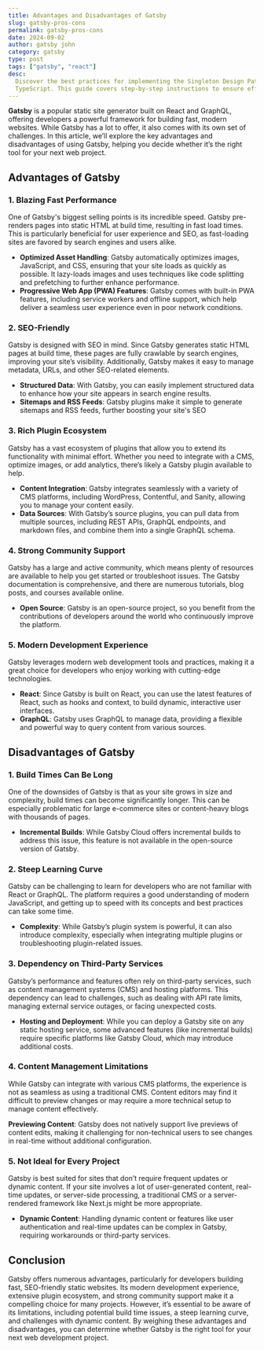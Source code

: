 ```yaml
---
title: Advantages and Disadvantages of Gatsby
slug: gatsby-pros-cons
permalink: gatsby-pros-cons
date: 2024-09-02
author: gatsby john
category: gatsby
type: post
tags: ["gatsby", "react"]
desc:
  Discover the best practices for implementing the Singleton Design Pattern in JavaScript and
  TypeScript. This guide covers step-by-step instructions to ensure efficient and scalable code.
---
```


**Gatsby** is a popular static site generator built on React and GraphQL, offering developers a powerful framework for building fast, modern websites. While Gatsby has a lot to offer, it also comes with its own set of challenges. In this article, we’ll explore the key advantages and disadvantages of using Gatsby, helping you decide whether it’s the right tool for your next web project.

## Advantages of Gatsby

### 1. Blazing Fast Performance

One of Gatsby's biggest selling points is its incredible speed. Gatsby pre-renders pages into static HTML at build time, resulting in fast load times. This is particularly beneficial for user experience and SEO, as fast-loading sites are favored by search engines and users alike.

- **Optimized Asset Handling**: Gatsby automatically optimizes images, JavaScript, and CSS, ensuring that your site loads as quickly as possible. It lazy-loads images and uses techniques like code splitting and prefetching to further enhance performance.
- **Progressive Web App (PWA) Features**: Gatsby comes with built-in PWA features, including service workers and offline support, which help deliver a seamless user experience even in poor network conditions.

### 2. SEO-Friendly

Gatsby is designed with SEO in mind. Since Gatsby generates static HTML pages at build time, these pages are fully crawlable by search engines, improving your site’s visibility. Additionally, Gatsby makes it easy to manage metadata, URLs, and other SEO-related elements.

- **Structured Data**: With Gatsby, you can easily implement structured data to enhance how your site appears in search engine results.
- **Sitemaps and RSS Feeds**: Gatsby plugins make it simple to generate sitemaps and RSS feeds, further boosting your site's SEO

### 3. Rich Plugin Ecosystem

Gatsby has a vast ecosystem of plugins that allow you to extend its functionality with minimal effort. Whether you need to integrate with a CMS, optimize images, or add analytics, there’s likely a Gatsby plugin available to help.

- **Content Integration**: Gatsby integrates seamlessly with a variety of CMS platforms, including WordPress, Contentful, and Sanity, allowing you to manage your content easily.
- **Data Sources**: With Gatsby’s source plugins, you can pull data from multiple sources, including REST APIs, GraphQL endpoints, and markdown files, and combine them into a single GraphQL schema.

### 4. Strong Community Support

Gatsby has a large and active community, which means plenty of resources are available to help you get started or troubleshoot issues. The Gatsby documentation is comprehensive, and there are numerous tutorials, blog posts, and courses available online.

- **Open Source**: Gatsby is an open-source project, so you benefit from the contributions of developers around the world who continuously improve the platform.

### 5. Modern Development Experience

Gatsby leverages modern web development tools and practices, making it a great choice for developers who enjoy working with cutting-edge technologies.

- **React**: Since Gatsby is built on React, you can use the latest features of React, such as hooks and context, to build dynamic, interactive user interfaces.
- **GraphQL**: Gatsby uses GraphQL to manage data, providing a flexible and powerful way to query content from various sources.

## Disadvantages of Gatsby

### 1. Build Times Can Be Long

One of the downsides of Gatsby is that as your site grows in size and complexity, build times can become significantly longer. This can be especially problematic for large e-commerce sites or content-heavy blogs with thousands of pages.

- **Incremental Builds**: While Gatsby Cloud offers incremental builds to address this issue, this feature is not available in the open-source version of Gatsby.

### 2. Steep Learning Curve

Gatsby can be challenging to learn for developers who are not familiar with React or GraphQL. The platform requires a good understanding of modern JavaScript, and getting up to speed with its concepts and best practices can take some time.

- **Complexity**: While Gatsby’s plugin system is powerful, it can also introduce complexity, especially when integrating multiple plugins or troubleshooting plugin-related issues.

### 3. Dependency on Third-Party Services

Gatsby’s performance and features often rely on third-party services, such as content management systems (CMS) and hosting platforms. This dependency can lead to challenges, such as dealing with API rate limits, managing external service outages, or facing unexpected costs.

- **Hosting and Deployment**: While you can deploy a Gatsby site on any static hosting service, some advanced features (like incremental builds) require specific platforms like Gatsby Cloud, which may introduce additional costs.

### 4. Content Management Limitations

While Gatsby can integrate with various CMS platforms, the experience is not as seamless as using a traditional CMS. Content editors may find it difficult to preview changes or may require a more technical setup to manage content effectively.

**Previewing Content**: Gatsby does not natively support live previews of content edits, making it challenging for non-technical users to see changes in real-time without additional configuration.

### 5. Not Ideal for Every Project

Gatsby is best suited for sites that don’t require frequent updates or dynamic content. If your site involves a lot of user-generated content, real-time updates, or server-side processing, a traditional CMS or a server-rendered framework like Next.js might be more appropriate.

- **Dynamic Content**: Handling dynamic content or features like user authentication and real-time updates can be complex in Gatsby, requiring workarounds or third-party services.

## Conclusion

Gatsby offers numerous advantages, particularly for developers building fast, SEO-friendly static websites. Its modern development experience, extensive plugin ecosystem, and strong community support make it a compelling choice for many projects. However, it’s essential to be aware of its limitations, including potential build time issues, a steep learning curve, and challenges with dynamic content. By weighing these advantages and disadvantages, you can determine whether Gatsby is the right tool for your next web development project.
